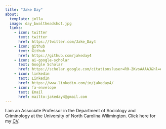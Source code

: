 ```yaml
---
title: "Jake Day"
about:
  template: jolla
  image: day_bwaltheadshot.jpg
  links:
    - icon: twitter
      text: twitter
      href: https://twitter.com/Jake_Day4
    - icon: github
      text: Github
      href: https://github.com/jakeday4
    - icon: ai-google-scholar
      text: Google Scholar
      href: https://scholar.google.com/citations?user=R0-2KvsAAAAJ&hl=en
    - icon: linkedin
      text: LinkedIn
      href: https://www.linkedin.com/in/jakeday4/
    - icon: fa-envelope 
      text: Email
      href: mailto:jakeday4@gmail.com
---
```


I am an Associate Professor in the Department of Sociology and Criminology at the University of North Carolina Wilimington. Click here for my [CV](Day_CV_2021-11-01.pdf).
